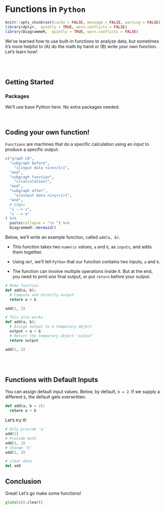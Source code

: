 # Functions in `Python`

```r
knitr::opts_chunk$set(cache = FALSE, message = FALSE, warning = FALSE)
library(dplyr,  quietly = TRUE, warn.conflicts = FALSE)
library(DiagrammeR,  quietly = TRUE, warn.conflicts = FALSE)
```

We've learned how to use built-in functions to analyze data, but sometimes it's more helpful to (A) do the math by hand or (B) write your own function. Let's learn how!

<br>
<br>

## Getting Started {-}

### Packages {-}

We'll use base Python here. No extra packages needed.

<br>

## Coding your own function!

`Functions` are machines that do a specific calculation using an input to produce a specific output.

```r
c("graph LR",
  "subgraph before",
    "i[input data <i>x</i>]",
  "end",
  "subgraph function",
    "c[calculation]",
  "end",
  "subgraph after",
    "o[output data <i>y</i>]",
  "end",
  # Edges
  "i --> c",
  "c --> o"
) %>%
  paste(collapse = "\n ") %>%
  DiagrammeR::mermaid()
```

Below, we'll write an example function, called `add(a, b)`. 

- This function takes two `numeric` values, `a` and `b`, as `inputs`, and adds them together. 

- Using `def`, we'll tell `Python` that our function contains two inputs, `a` and `b`. 

- The function can involve multiple operations inside it. But at the end, you need to print *one* final output, or put `return` before your output.

```python
# Make function
def add(a, b):
  # Compute and directly output
  return a + b

add(1, 2)
```

```python
# This also works
def add(a, b):
  # Assign output to a temporary object
  output = a + b
  # Return the temporary object 'output'
  return output

add(1, 2)
```

<br>
<br>

## Functions with Default Inputs

You can assign default input values. Below, by default, `b = 2`. If we supply a different `b`, the default gets overwritten.

```python
def add(a, b = 2):
  return a + b
```

Let's try it!

```python
# Only provide 'a'
add(1)
# Provide both
add(1, 2)
# Change 'b'
add(1, 3)
```

```python
# clear data
del add
```

## Conclusion {-}

Great! Let's go make some functions!

```python
globals().clear()
```

